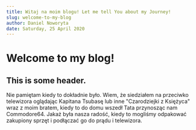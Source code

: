 ```yaml
---
title: Witaj na moim blogu! Let me tell You about my Journey!
slug: welcome-to-my-blog
author: Daniel Noworyta
date: Saturday, 25 April 2020
---
```


# Welcome to my blog!

## This is some header.

Nie pamiętam kiedy to dokładnie było. Wiem, że siedziałem na przeciwko telewizora oglądając Kapitana Tsubasę lub inne "Czarodziejki z Księżyca" wraz z moim bratem, kiedy to do domu wszedł Tata przynosząc nam Commodore64. Jakaż była nasza radość, kiedy to mogliśmy odpakować zakupiony sprzęt i podłączać go do prądu i telewizora.
